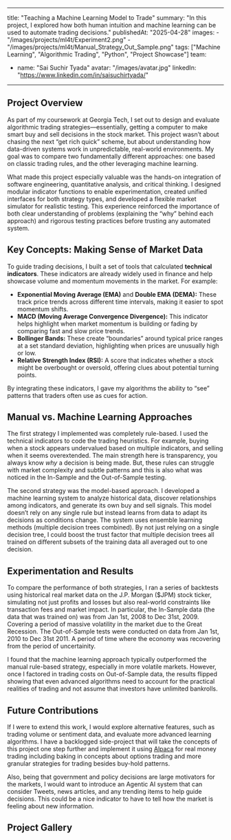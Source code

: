 
---
title: "Teaching a Machine Learning Model to Trade"
summary: "In this project, I explored how both human intuition and machine learning can be used to automate trading decisions."
publishedAt: "2025-04-28"
images:
    - "/images/projects/ml4t/Experiment2.png"
    - "/images/projects/ml4t/Manual_Strategy_Out_Sample.png"
tags: ["Machine Learning", "Algorithmic Trading", "Python", "Project Showcase"]
team:
  - name: "Sai Suchir Tyada"
    avatar: "/images/avatar.jpg"
    linkedIn: "https://www.linkedin.com/in/saisuchirtyada/"
---

## Project Overview

As part of my coursework at Georgia Tech, I set out to design and evaluate algorithmic trading
strategies—essentially, getting a computer to make smart buy and sell decisions in the stock
market. This project wasn’t about chasing the next “get rich quick” scheme, but about
understanding how data-driven systems work in unpredictable, real-world environments.
My goal was to compare two fundamentally different approaches: one based on classic
trading rules, and the other leveraging machine learning.

What made this project especially valuable was the hands-on integration of software engineering,
quantitative analysis, and critical thinking. I designed modular indicator functions to enable
experimentation, created unified interfaces for both strategy types, and developed a flexible
market simulator for realistic testing. This experience reinforced the importance of both 
clear understanding of problems (explaining the “why” behind each approach) and
rigorous testing practices before trusting any automated system.

## Key Concepts: Making Sense of Market Data

To guide trading decisions, I built a set of tools that calculated **technical indicators**.
These indicators are already widely used in finance and help showcase volume and momentum 
movements in the market. For example:

- **Exponential Moving Average (EMA)** and **Double EMA (DEMA):** These track price trends across
different time intervals, making it easier to spot momentum shifts.
- **MACD (Moving Average Convergence Divergence):** This indicator helps highlight when
market momentum is building or fading by comparing fast and slow price trends.
- **Bollinger Bands:** These create “boundaries” around typical price ranges at a set standard
 deviation, highlighting when prices are unusually high or low.
- **Relative Strength Index (RSI):** A score that indicates whether a stock might be
 overbought or oversold, offering clues about potential turning points.

By integrating these indicators, I gave my algorithms the ability to “see” patterns that
 traders often use as cues for action.

## Manual vs. Machine Learning Approaches

The first strategy I implemented was completely rule-based. I used the technical indicators
to code the trading heuristics. For example, buying when a stock appears undervalued based on
multiple indicators, and selling when it seems overextended. The main strength here is
transparency, you always know *why* a decision is being made.
But, these rules can struggle with market complexity and subtle patterns and this is also what
was noticed in the In-Sample and the Out-of-Sample testing.

The second strategy was the model-based approach. I developed a machine learning system to
analyze historical data, discover relationships among indicators, and generate its own buy
and sell signals. This model doesn’t rely on any single rule but instead learns from data
to adapt its decisions as conditions change. The system uses ensemble learning methods
(multiple decision trees combined). By not just relying on a single decision tree, I could
boost the trust factor that multiple decision trees all trained on different subsets of the 
training data all averaged out to one decision.

## Experimentation and Results

To compare the performance of both strategies, I ran a series of backtests using historical 
real market data on the J.P. Morgan ($JPM) stock ticker, simulating not just profits and losses but also real-world constraints 
like transaction fees and market impact. In particular, the In-Sample data (the data that was trained on)
was from Jan 1st, 2008 to Dec 31st, 2009. Covering a period of massive volatility in the market
due to the Great Recession. The Out-of-Sample tests were conducted on data from Jan 1st, 2010 to 
Dec 31st 2011. A period of time where the economy was recovering from the period of uncertainity.

I found that the machine learning approach typically outperformed the manual rule-based 
strategy, especially in more volatile markets. However, once I factored in trading costs on Out-of-Sample data, 
the results flipped showing that even advanced algorithms need to account for the practical 
realities of trading and not assume that investors have unlimited bankrolls.

## Future Contributions

If I were to extend this work, I would explore alternative features, such as trading volume 
or sentiment data, and evaluate more advanced learning algorithms. I have a backlogged side-project
that will take the concepts of this project one step further and implement it using [Alpaca](https://alpaca.markets/)
for real money trading including baking in concepts about options trading and more granular
strategies for trading besides buy-hold patterns.
 
 Also, being that government and policy decisions are large motivators for the markets, 
 I would want to introduce an Agentic AI system that can consider Tweets, news articles,
 and any trending items to help guide decisions. This could be a nice indicator to have to tell
 how the market is feeling about new information.

## Project Gallery

<Gallery columns="2" gap="16" marginTop="16" marginBottom="16">
  <Media src="/images/projects/ml4t/Experiment 1 In-Sample Trading (JPM).png" alt="Manual vs. Strategy Learner vs. benchmark Performance" aspectRatio="16/9" radius="l" />
  <Media src="/images/projects/ml4t/Experiment 1 Out-of-Sample Trading (JPM).png" alt="Market Impact Experiment Results" aspectRatio="16/9" radius="l" />
</Gallery>
